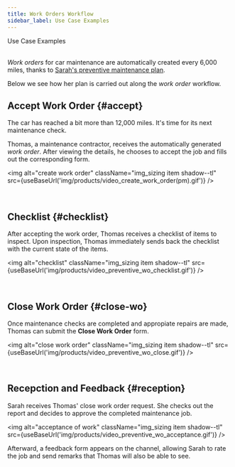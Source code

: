 ```yaml
---
title: Work Orders Workflow
sidebar_label: Use Case Examples
---
```



<span className="hero__title">Use Case Examples</span>
<br/>
<br/>

_Work orders_ for car maintenance are automatically created every 6,000 miles, thanks to [Sarah's preventive maintenance plan](/docs/products/workflows/preventive_plans/sample).

Below we see how her plan is carried out along the _work order_ workflow.

## Accept Work Order {#accept}

<div className="alert alert--primary">

The car has reached a bit more than 12,000 miles. It's time for its next maintenance check. 

Thomas, a maintenance contractor, receives the automatically generated _work order_. After viewing the details, he chooses to accept the job and fills out the corresponding form.

<img alt="create work order" className="img_sizing item shadow--tl" src={useBaseUrl('img/products/video_create_work_order(pm).gif')} />
<br/>

</div>
<br/>

## Checklist {#checklist}

<div className="alert alert--primary">

After accepting the work order, Thomas receives a checklist of items to inspect. Upon inspection, Thomas immediately sends back the checklist with the current state of the items.

<img alt="checklist" className="img_sizing item shadow--tl" src={useBaseUrl('img/products/video_preventive_wo_checklist.gif')} />
<br/>

</div>
<br/>

## Close Work Order {#close-wo}

<div className="alert alert--primary">

Once maintenance checks are completed and appropiate repairs are made, Thomas can submit the **Close Work Order** form.

<img alt="close work order" className="img_sizing item shadow--tl" src={useBaseUrl('img/products/video_preventive_wo_close.gif')} />
<br/>

</div>
<br/>

## Recepction and Feedback {#reception}

<div className="alert alert--primary">

Sarah receives Thomas' close work order request. She checks out the report and decides to approve the completed maintenance job.

<img alt="acceptance of work" className="img_sizing item shadow--tl" src={useBaseUrl('img/products/video_preventive_wo_acceptance.gif')} />
<br/>

Afterward, a feedback form appears on the channel, allowing Sarah to rate the job and send remarks that Thomas will also be able to see.

</div>
<br/>
